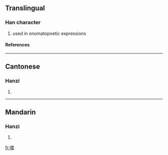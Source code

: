 {{see|嘍}}

==Translingual==
===Han character===
{{Han char|rn=30|rad=口|as=09|sn=12|four=|canj=口火木女 (RFDV)}}
# used in onomatopoetic expressions
====References====
{{Han ref|kx=0201.121|hdz=10661.030|uh=55BD|ud=21949}}
----
==Cantonese==
===Hanzi===
{{yue-hanzi|jyut=|y=lau1, lau4}}
# {{defn|Cantonese}}
----
==Mandarin==
===Hanzi===
{{cmn-hanzi|tra=嘍|pin=[[lou]] ([[lou5]])|wg=lou<sup>5</sup>}}
# {{defn|Mandarin}}

[[fr:喽]]
